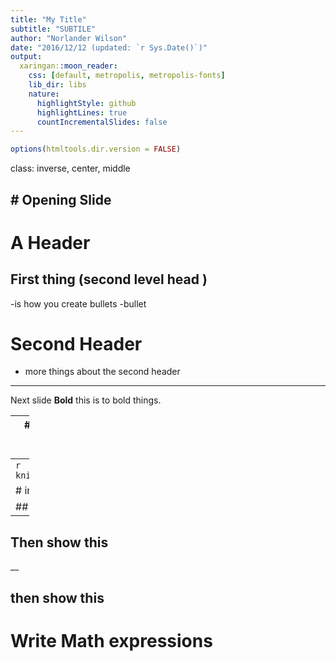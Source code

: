 ```yaml
---
title: "My Title"
subtitle: "SUBTILE"
author: "Norlander Wilson"
date: "2016/12/12 (updated: `r Sys.Date()`)"
output:
  xaringan::moon_reader:
    css: [default, metropolis, metropolis-fonts]
    lib_dir: libs
    nature:
      highlightStyle: github
      highlightLines: true
      countIncrementalSlides: false
---
```


```r
options(htmltools.dir.version = FALSE)
```

class: inverse, center, middle 

# Opening Slide 
---
# A Header
## First thing (second level head )
-is how you create bullets 
-bullet

# Second Header 
- more things about the second header 

---

Next slide 
**Bold** this is to bold things. 

---
# figures and manipulation
```r
#echo=false hides the R code 
# out.height use px 
hist(rnorm(1000, 0, 1))

```
---
```r
knitr::include_graphics("images/unknown.jpg")
```

# incremental display 

## show this first
-- 

## Then show this 

__

## then show this 


# Write Math expressions 

